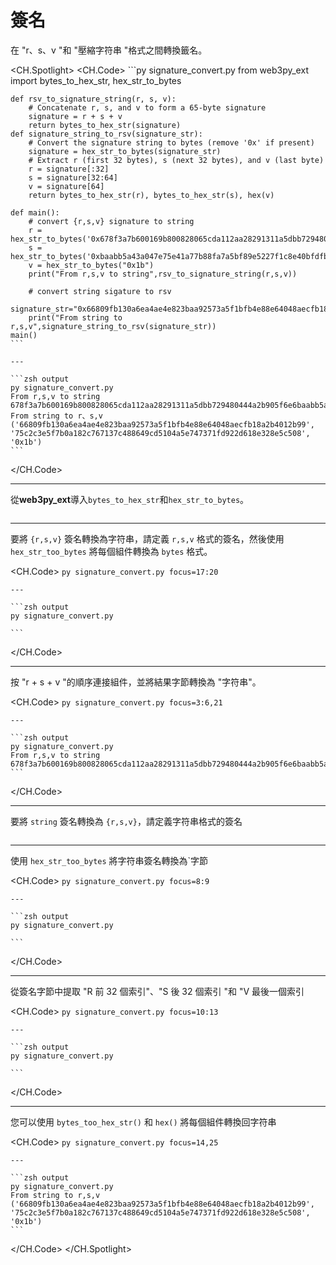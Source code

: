 # 簽名

在 "r、s、v "和 "壓縮字符串 "格式之間轉換籤名。

<CH.Spotlight>
  <CH.Code>
    ```py signature_convert.py
    from web3py_ext import bytes_to_hex_str, hex_str_to_bytes

    def rsv_to_signature_string(r, s, v):
        # Concatenate r, s, and v to form a 65-byte signature
        signature = r + s + v
        return bytes_to_hex_str(signature)
    def signature_string_to_rsv(signature_str):
        # Convert the signature string to bytes (remove '0x' if present)
        signature = hex_str_to_bytes(signature_str)
        # Extract r (first 32 bytes), s (next 32 bytes), and v (last byte)
        r = signature[:32]
        s = signature[32:64]
        v = signature[64]
        return bytes_to_hex_str(r), bytes_to_hex_str(s), hex(v)

    def main():
        # convert {r,s,v} signature to string
        r = hex_str_to_bytes('0x678f3a7b600169b800828065cda112aa28291311a5dbb729480444a2b905f6e6')
        s = hex_str_to_bytes('0xbaabb5a43a047e75e41a77b88fa7a5bf89e5227f1c8e40bfdfbcceb8164521ed')
        v = hex_str_to_bytes("0x1b")
        print("From r,s,v to string",rsv_to_signature_string(r,s,v))

        # convert string sigature to rsv
        signature_str="0x66809fb130a6ea4ae4e823baa92573a5f1bfb4e88e64048aecfb18a2b4012b9975c2c3e5f7b0a182c767137c488649cd5104a5e747371fd922d618e328e5c5081b"
        print("From string to r,s,v",signature_string_to_rsv(signature_str))
    main()
    ```

    ---

    ```zsh output
    py signature_convert.py
    From r,s,v to string 678f3a7b600169b800828065cda112aa28291311a5dbb729480444a2b905f6e6baabb5a43a047e75e41a77b88fa7a5bf89e52271c8e40bfdfbcceb8164521ed1b
    From string to r、s,v ('66809fb130a6ea4ae4e823baa92573a5f1bfb4e88e64048aecfb18a2b4012b99', '75c2c3e5f7b0a182c767137c488649cd5104a5e747371fd922d618e328e5c508', '0x1b')
    ```
  </CH.Code>

  ---

  從**web3py_ext**導入`bytes_to_hex_str`和`hex_str_to_bytes`。

  ```py signature_convert.py focus=1
  ```

  ---

  要將 `{r,s,v}` 簽名轉換為字符串，請定義 `r,s,v` 格式的簽名，然後使用 `hex_str_too_bytes` 將每個組件轉換為 `bytes` 格式。

  <CH.Code>
    ```py signature_convert.py focus=17:20
    ```

    ---

    ```zsh output
    py signature_convert.py

    ```
  </CH.Code>

  ---

  按 "r + s + v "的順序連接組件，並將結果字節轉換為 "字符串"。

  <CH.Code>
    ```py signature_convert.py focus=3:6,21
    ```

    ---

    ```zsh output
    py signature_convert.py
    From r,s,v to string 678f3a7b600169b800828065cda112aa28291311a5dbb729480444a2b905f6e6baabb5a43a047e75e41a77b88fa7a5bf89e5227f1c8e40bfdfbcceb8164521ed1b
    ```
  </CH.Code>

  ---

  要將 `string` 簽名轉換為 `{r,s,v}`，請定義字符串格式的簽名

  ```py signature_convert.py focus=23:24
  ```

  ---

  使用 `hex_str_too_bytes` 將字符串簽名轉換為\`字節

  <CH.Code>
    ```py signature_convert.py focus=8:9
    ```

    ---

    ```zsh output
    py signature_convert.py

    ```
  </CH.Code>

  ---

  從簽名字節中提取 "R 前 32 個索引"、"S 後 32 個索引 "和 "V 最後一個索引

  <CH.Code>
    ```py signature_convert.py focus=10:13
    ```

    ---

    ```zsh output
    py signature_convert.py

    ```
  </CH.Code>

  ---

  您可以使用 `bytes_too_hex_str()` 和 `hex()` 將每個組件轉換回字符串

  <CH.Code>
    ```py signature_convert.py focus=14,25
    ```

    ---

    ```zsh output
    py signature_convert.py
    From string to r,s,v ('66809fb130a6ea4ae4e823baa92573a5f1bfb4e88e64048aecfb18a2b4012b99', '75c2c3e5f7b0a182c767137c488649cd5104a5e747371fd922d618e328e5c508', '0x1b')
    ```
  </CH.Code>
</CH.Spotlight>
